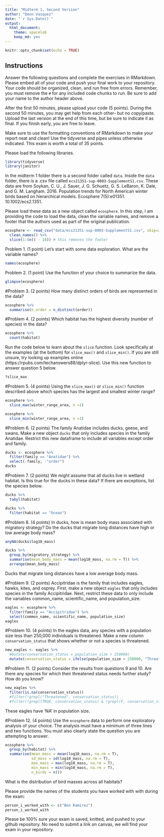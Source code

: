 ```yaml
---
title: "Midterm 1, Second Version"
author: "Deon Vasquez"
date: "`r Sys.Date()`"
output:
  html_document: 
    theme: spacelab
    keep_md: yes
---
```


```r
knitr::opts_chunk$set(echo = TRUE)
```

## Instructions
Answer the following questions and complete the exercises in RMarkdown. Please embed all of your code and push your final work to your repository. Your code should be organized, clean, and run free from errors. Remember, you must remove the `#` for any included code chunks to run. Be sure to add your name to the author header above.  

After the first 50 minutes, please upload your code (5 points). During the second 50 minutes, you may get help from each other- but no copy/paste. Upload the last version at the end of this time, but be sure to indicate it as final. If you finish early, you are free to leave.

Make sure to use the formatting conventions of RMarkdown to make your report neat and clean! Use the tidyverse and pipes unless otherwise indicated. This exam is worth a total of 35 points. 

Please load the following libraries.
```r
library(tidyverse)
library(janitor)
```

In the midterm 1 folder there is a second folder called `data`. Inside the `data` folder, there is a .csv file called `ecs21351-sup-0003-SupplementS1.csv`. These data are from Soykan, C. U., J. Sauer, J. G. Schuetz, G. S. LeBaron, K. Dale, and G. M. Langham. 2016. Population trends for North American winter birds based on hierarchical models. Ecosphere 7(5):e01351. 10.1002/ecs2.1351.  

Please load these data as a new object called `ecosphere`. In this step, I am providing the code to load the data, clean the variable names, and remove a footer that the authors used as part of the original publication.
```r
ecosphere <- read_csv("data/ecs21351-sup-0003-SupplementS1.csv", skip=2) %>% 
  clean_names() %>%
  slice(1:(n() - 18)) # this removes the footer
```

Problem 1. (1 point) Let's start with some data exploration. What are the variable names?

```r
names(ecosphere)
```

Problem 2. (1 point) Use the function of your choice to summarize the data.
```r
glimpse(ecosphere)
```

#Problem 3. (2 points) How many distinct orders of birds are represented in the data?
```r
ecosphere %>% 
  summarise(n_order = n_distinct(order))
```

#Problem 4. (2 points) Which habitat has the highest diversity (number of species) in the data?
```r
ecosphere %>% 
  count(habitat)
```

Run the code below to learn about the `slice` function. Look specifically at the examples (at the bottom) for `slice_max()` and `slice_min()`. If you are still unsure, try looking up examples online (https://rpubs.com/techanswers88/dplyr-slice). Use this new function to answer question 5 below.
```r
?slice_max
```

#Problem 5. (4 points) Using the `slice_max()` or `slice_min()` function described above which species has the largest and smallest winter range?
```r
ecosphere %>% 
  slice_max(winter_range_area, n =1)
```

```r
ecosphere %>% 
  slice_min(winter_range_area, n =1)
```

#Problem 6. (2 points) The family Anatidae includes ducks, geese, and swans. Make a new object `ducks` that only includes species in the family Anatidae. Restrict this new dataframe to include all variables except order and family.
```r
ducks <- ecosphere %>% 
  filter(family == "Anatidae") %>% 
  select(-family, -"order")
ducks
```

#Problem 7. (2 points) We might assume that all ducks live in wetland habitat. Is this true for the ducks in these data? If there are exceptions, list the species below.
```r
ducks %>% 
  tabyl(habitat)
```

```r
ducks %>% 
  filter(habitat == "Ocean")
```


#Problem 8. (4 points) In ducks, how is mean body mass associated with migratory strategy? Do the ducks that migrate long distances have high or low average body mass?

```r
anyNA(ducks$log10_mass)
```


```r
ducks %>% 
  group_by(migratory_strategy) %>% 
  summarise(mean_body_mass = mean(log10_mass, na.rm = T)) %>% 
  arrange(mean_body_mass)
```
Ducks that migrate long distances have a low average body mass.


#Problem 9. (2 points) Accipitridae is the family that includes eagles, hawks, kites, and osprey. First, make a new object `eagles` that only includes species in the family Accipitridae. Next, restrict these data to only include the variables common_name, scientific_name, and population_size.
```r
eagles <- ecosphere %>% 
  filter(family == "Accipitridae") %>% 
  select(common_name, scientific_name, population_size)
eagles
```

#Problem 10. (4 points) In the eagles data, any species with a population size less than 250,000 individuals is threatened. Make a new column `conservation_status` that shows whether or not a species is threatened.
```r
new_eagles <- eagles %>%
  #mutate(conservation_status = population_size > 250000)
  mutate(conservation_status = ifelse(population_size > 250000, "Threatened", "Not Threatened"))  
```



#Problem 11. (2 points) Consider the results from questions 9 and 10. Are there any species for which their threatened status needs further study? How do you know?
```r
new_eagles %>% 
  filter(is.na(conservation_status))
  #filter(!grepl("Threatened", conservation_status))
  #filter(!grepl(TRUE, conservation_status) & !grepl(F, conservation_status))
```
These eagles have 'NA' in population size.

#Problem 12. (4 points) Use the `ecosphere` data to perform one exploratory analysis of your choice. The analysis must have a minimum of three lines and two functions. You must also clearly state the question you are attempting to answer.
```r
ecosphere %>% 
  group_by(habitat) %>% 
  summarise(mean_mass = mean(log10_mass, na.rm = T),
            sd_mass = sd(log10_mass, na.rm = T),
            max_mass = max(log10_mass, na.rm = T),
            min_mass = min(log10_mass, na.rm = T),
            n_birds = n())
```
What is the distribution of bird masses across all habitats?



Please provide the names of the students you have worked with with during the exam:
```r
person_i_worked_with <- c("Ben Ramirez")
person_i_worked_with
```

Please be 100% sure your exam is saved, knitted, and pushed to your github repository. No need to submit a link on canvas, we will find your exam in your repository.
